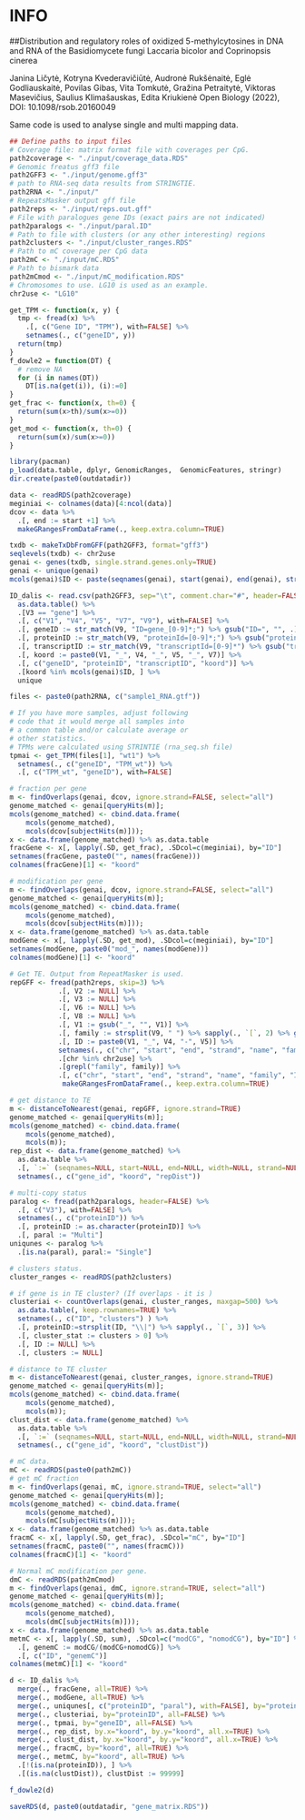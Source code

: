# INFO 

##Distribution and regulatory roles of oxidized 5-methylcytosines in DNA and RNA of the Basidiomycete fungi Laccaria bicolor and Coprinopsis cinerea 

Janina Ličytė, Kotryna Kvederavičiūtė, Audronė Rukšėnaitė, Eglė Godliauskaitė, Povilas Gibas, Vita Tomkutė, Gražina Petraitytė, Viktoras Masevičius, Saulius Klimašauskas, Edita Kriukienė
Open Biology (2022), DOI: 10.1098/rsob.20160049

Same code is used to analyse single and multi mapping data.


```r
## Define paths to input files
# Coverage file: matrix format file with coverages per CpG.
path2coverage <- "./input/coverage_data.RDS"
# Genomic freatus gff3 file
path2GFF3 <- "./input/genome.gff3"
# path to RNA-seq data results from STRINGTIE.
path2RNA <- "./input/"
# RepeatsMasker output gff file
path2reps <- "./input/reps.out.gff"
# File with paralogues gene IDs (exact pairs are not indicated) 
path2paralogs <- "./input/paral.ID"
# Path to file with clusters (or any other interesting) regions
path2clusters <- "./input/cluster_ranges.RDS"
# Path to mC coverage per CpG data
path2mC <- "./input/mC.RDS"
# Path to bismark data
path2mCmod <- "./input/mC_modification.RDS"
# Chromosomes to use. LG10 is used as an example.
chr2use <- "LG10"
```

```r
get_TPM <- function(x, y) {
  tmp <- fread(x) %>% 
    .[, c("Gene ID", "TPM"), with=FALSE] %>%
    setnames(., c("geneID", y))
  return(tmp)
} 
f_dowle2 = function(DT) {
  # remove NA 
  for (i in names(DT))
    DT[is.na(get(i)), (i):=0]
}
get_frac <- function(x, th=0) {
  return(sum(x>th)/sum(x>=0))
}
get_mod <- function(x, th=0) {
  return(sum(x)/sum(x>=0))
}
```

```r
library(pacman)
p_load(data.table, dplyr, GenomicRanges,  GenomicFeatures, stringr)
dir.create(paste0(outdatadir))

data <- readRDS(path2coverage)
meginiai <- colnames(data)[4:ncol(data)]
dcov <- data %>% 
  .[, end := start +1] %>% 
  makeGRangesFromDataFrame(., keep.extra.column=TRUE)

txdb <- makeTxDbFromGFF(path2GFF3, format="gff3")
seqlevels(txdb) <- chr2use
genai <- genes(txdb, single.strand.genes.only=TRUE)
genai <- unique(genai)
mcols(genai)$ID <- paste(seqnames(genai), start(genai), end(genai), strand(genai), sep="_")

ID_dalis <- read.csv(path2GFF3, sep="\t", comment.char="#", header=FALSE) %>% 
  as.data.table() %>%
  .[V3 == "gene"] %>% 
  .[, c("V1", "V4", "V5", "V7", "V9"), with=FALSE] %>% 
  .[, geneID := str_match(V9, "ID=gene_[0-9]*;") %>% gsub("ID=", "", .) %>% gsub(";", "", .)] %>% 
  .[, proteinID := str_match(V9, "proteinId=[0-9]*;") %>% gsub("proteinId=", "", .) %>% gsub(";", "", .)] %>% 
  .[, transcriptID := str_match(V9, "transcriptId=[0-9]*") %>% gsub("transcriptId=", "", .) %>% gsub(";", "", .)] %>% 
  .[, koord := paste0(V1, "_", V4, "_", V5, "_", V7)] %>% 
  .[, c("geneID", "proteinID", "transcriptID", "koord")] %>% 
  .[koord %in% mcols(genai)$ID, ] %>% 
  unique

files <- paste0(path2RNA, c("sample1_RNA.gtf")) 

# If you have more samples, adjust following 
# code that it would merge all samples into 
# a common table and/or calculate average or 
# other statistics. 
# TPMs were calculated using STRINTIE (rna_seq.sh file)
tpmai <- get_TPM(files[1], "wt1") %>% 
  setnames(., c("geneID", "TPM_wt")) %>%
  .[, c("TPM_wt", "geneID"), with=FALSE]

# fraction per gene
m <- findOverlaps(genai, dcov, ignore.strand=FALSE, select="all")
genome_matched <- genai[queryHits(m)];
mcols(genome_matched) <- cbind.data.frame(
    mcols(genome_matched),
    mcols(dcov[subjectHits(m)]));
x <- data.frame(genome_matched) %>% as.data.table
fracGene <- x[, lapply(.SD, get_frac), .SDcol=c(meginiai), by="ID"]
setnames(fracGene, paste0("", names(fracGene)))
colnames(fracGene)[1] <- "koord"

# modification per gene
m <- findOverlaps(genai, dcov, ignore.strand=FALSE, select="all")
genome_matched <- genai[queryHits(m)];
mcols(genome_matched) <- cbind.data.frame(
    mcols(genome_matched),
    mcols(dcov[subjectHits(m)]));
x <- data.frame(genome_matched) %>% as.data.table
modGene <- x[, lapply(.SD, get_mod), .SDcol=c(meginiai), by="ID"]
setnames(modGene, paste0("mod_", names(modGene)))
colnames(modGene)[1] <- "koord"

# Get TE. Output from RepeatMasker is used. 
repGFF <- fread(path2reps, skip=3) %>%
            .[, V2 := NULL] %>% 
            .[, V3 := NULL] %>% 
            .[, V6 := NULL] %>% 
            .[, V8 := NULL] %>% 
            .[, V1 := gsub("_", "", V1)] %>%
            .[, family := strsplit(V9, " ") %>% sapply(., `[`, 2) %>% gsub("Motif:", "", .) %>% gsub("\"", "", .) ] %>%
            .[, ID := paste0(V1, "_", V4, "-", V5)] %>%
            setnames(., c("chr", "start", "end", "strand", "name", "family", "ID")) %>% 
            .[chr %in% chr2use] %>%
            .[grepl("family", family)] %>%
            .[, c("chr", "start", "end", "strand", "name", "family", "ID"), with=FALSE] %>%
             makeGRangesFromDataFrame(., keep.extra.column=TRUE)

# get distance to TE
m <- distanceToNearest(genai, repGFF, ignore.strand=TRUE)
genome_matched <- genai[queryHits(m)];
mcols(genome_matched) <- cbind.data.frame(
    mcols(genome_matched),
    mcols(m));
rep_dist <- data.frame(genome_matched) %>% 
  as.data.table %>% 
  .[, `:=` (seqnames=NULL, start=NULL, end=NULL, width=NULL, strand=NULL)] %>% 
  setnames(., c("gene_id", "koord", "repDist")) 

# multi-copy status
paralog <- fread(path2paralogs, header=FALSE) %>%
  .[, c("V3"), with=FALSE] %>%
  setnames(., c("proteinID")) %>% 
  .[, proteinID := as.character(proteinID)] %>%
  .[, paral := "Multi"]
uniqunes <- paralog %>% 
  .[is.na(paral), paral:= "Single"]

# clusters status. 
cluster_ranges <- readRDS(path2clusters)

# if gene is in TE cluster? (If overlaps - it is )
clusteriai <- countOverlaps(genai, cluster_ranges, maxgap=500) %>% 
  as.data.table(, keep.rownames=TRUE) %>%
  setnames(., c("ID", "clusters") ) %>%
  .[, proteinID:=strsplit(ID, "\\|") %>% sapply(., `[`, 3)] %>% 
  .[, cluster_stat := clusters > 0] %>%
  .[, ID := NULL] %>%
  .[, clusters := NULL]   

# distance to TE cluster
m <- distanceToNearest(genai, cluster_ranges, ignore.strand=TRUE)
genome_matched <- genai[queryHits(m)];
mcols(genome_matched) <- cbind.data.frame(
    mcols(genome_matched),
    mcols(m));
clust_dist <- data.frame(genome_matched) %>% 
  as.data.table %>% 
  .[, `:=` (seqnames=NULL, start=NULL, end=NULL, width=NULL, strand=NULL)] %>% 
  setnames(., c("gene_id", "koord", "clustDist"))   

# mC data. 
mC <- readRDS(paste0(path2mC)) 
# get mC fraction
m <- findOverlaps(genai, mC, ignore.strand=TRUE, select="all")
genome_matched <- genai[queryHits(m)];
mcols(genome_matched) <- cbind.data.frame(
    mcols(genome_matched),
    mcols(mC[subjectHits(m)]));
x <- data.frame(genome_matched) %>% as.data.table
fracmC <- x[, lapply(.SD, get_frac), .SDcol="mC", by="ID"]
setnames(fracmC, paste0("", names(fracmC)))
colnames(fracmC)[1] <- "koord"

# Normal mC modification per gene. 
dmC <- readRDS(path2mCmod) 
m <- findOverlaps(genai, dmC, ignore.strand=TRUE, select="all")
genome_matched <- genai[queryHits(m)];
mcols(genome_matched) <- cbind.data.frame(
    mcols(genome_matched),
    mcols(dmC[subjectHits(m)]));
x <- data.frame(genome_matched) %>% as.data.table
metmC <- x[, lapply(.SD, sum), .SDcol=c("modCG", "nomodCG"), by="ID"] %>% 
  .[, genemC := modCG/(modCG+nomodCG)] %>% 
  .[, c("ID", "genemC")]
colnames(metmC)[1] <- "koord"

d <- ID_dalis %>% 
  merge(., fracGene, all=TRUE) %>% 
  merge(., modGene, all=TRUE) %>% 
  merge(., uniqunes[, c("proteinID", "paral"), with=FALSE], by="proteinID", all=FALSE) %>% 
  merge(., clusteriai, by="proteinID", all=FALSE) %>% 
  merge(., tpmai, by="geneID", all=FALSE) %>% 
  merge(., rep_dist, by.x="koord", by.y="koord", all.x=TRUE) %>% 
  merge(., clust_dist, by.x="koord", by.y="koord", all.x=TRUE) %>%
  merge(., fracmC, by="koord", all=TRUE) %>%
  merge(., metmC, by="koord", all=TRUE) %>% 
  .[!(is.na(proteinID)), ] %>% 
  .[(is.na(clustDist)), clustDist := 99999] 

f_dowle2(d)

saveRDS(d, paste0(outdatadir, "gene_matrix.RDS"))
```